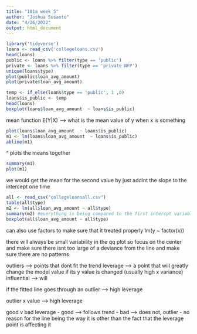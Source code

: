 ```yaml
---
title: "101a week 5"
author: "Joshua Susanto"
date: "4/26/2022"
output: html_document
---
```


```r
library('tidyverse')
loans <- read_csv('collegeloans.csv')
head(loans)
public <- loans %>% filter(type == 'public')
private <- loans %>% filter(type == 'private NFP')
unique(loans$type)
plot(public$loan_avg_amount)
plot(private$loan_avg_amount)
```

```r
temp <- if_else(loans$type == 'public', 1 ,0)
loans$is_public <- temp
head(loans)
boxplot(loans$loan_avg_amount  ~ loans$is_public)
```

mean function
E(Y|X) --> what is the mean value of y when x is something

```r
plot(loans$loan_avg_amount  ~ loans$is_public)
m1 <- lm(loans$loan_avg_amount  ~ loans$is_public)
abline(m1)
```
^ plots the means together

```r
summary(m1)
plot(m1)
```
we would get the mean for the second value by just addint the slope to the intercept one time

```r
all <- read_csv("collegeloansall.csv")
table(all$type)
m2 <- lm(all$loan_avg_amount ~ all$type)
summary(m2) #everything is being compared to the first intercpt variable
boxplot(all$loan_avg_amount ~ all$type)
```
can also use factors to make sure that it treated properly
lm(y ~ factor(x))

there will always be small variability in the qq plot so focus on the center and make sure there isnt too large of a deviance from the line and make sure there are no patterns

outliers --> points that dont fit the trend
leverage --> a point that will greatly change the model value if its y value is changed (usually high x variance)
influential --> will

if the fitted line goes through an outlier --> high leverage


outlier x value --> high leverage


good v bad leverage
- good --> follows trend
- bad --> does not, outlier
  - no reason for the line being the way it is other than the fact that the leverage point is affecting it










